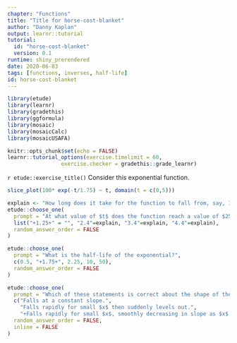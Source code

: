 ```yaml
---
chapter: "Functions"
title: "Title for horse-cost-blanket"
author: "Danny Kaplan"
output: learnr::tutorial
tutorial:
  id: "horse-cost-blanket"
  version: 0.1
runtime: shiny_prerendered
date: 2020-06-03 
tags: [functions, inverses, half-life]
id: horse-cost-blanket
---
```


```r
library(etude)
library(learnr)
library(gradethis)
library(ggformula)
library(mosaic)
library(mosaicCalc)
library(mosaicUSAFA)

knitr::opts_chunk$set(echo = FALSE)
learnr::tutorial_options(exercise.timelimit = 60, 
                 exercise.checker = gradethis::grade_learnr)
```


`r etude::exercise_title()` Consider this exponential function.

```r
slice_plot(100* exp(-t/1.75) ~ t, domain(t = c(0,5)))
```

```r
explain <- "How long does it take for the function to fall from, say, 100 to 50?"
etude::choose_one(
  prompt = "At what value of $t$ does the function reach a value of $25$?",
  list("+1.25+" = "", "2.4"=explain, "3.4"=explain, "4.4"=explain),
  random_answer_order = FALSE
)
```


```r
etude::choose_one(
  prompt = "What is the half-life of the exponential?",
  c(0.5, "+1.75+", 2.25, 10, 50),
  random_answer_order = FALSE
)
```


```r
etude::choose_one(
  prompt = "Which of these statements is correct about the shape of the graph?",
  c("Falls at a constant slope.",
    "Falls rapidly for small $x$ then suddenly levels out.",
    "+Falls rapidly for small $x$, smoothly decreasing in slope as $x$ gets bigger.+"),
  random_answer_order = FALSE,
  inline = FALSE
)
```





